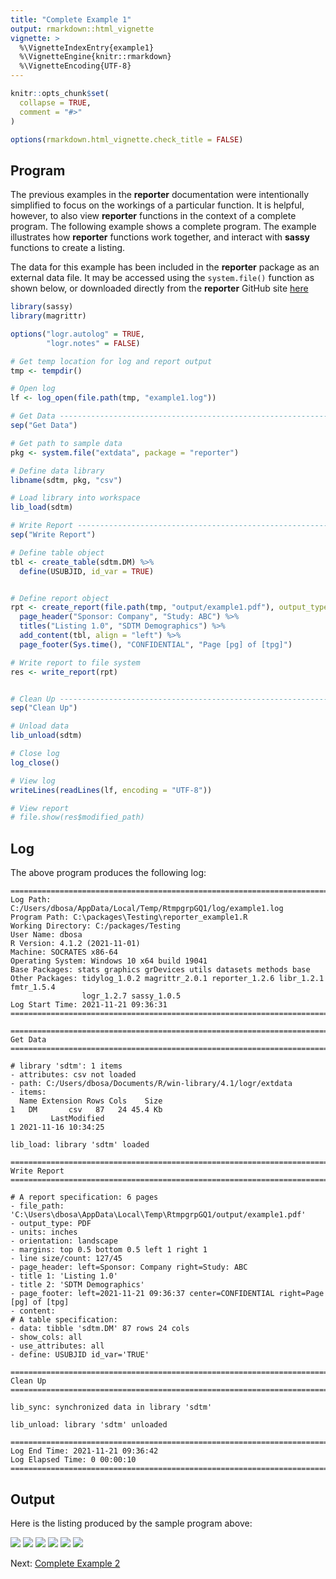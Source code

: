 ```yaml
---
title: "Complete Example 1"
output: rmarkdown::html_vignette
vignette: >
  %\VignetteIndexEntry{example1}
  %\VignetteEngine{knitr::rmarkdown}
  %\VignetteEncoding{UTF-8}
---
```


```r
knitr::opts_chunk$set(
  collapse = TRUE,
  comment = "#>"
)

options(rmarkdown.html_vignette.check_title = FALSE)

```
## Program

The previous examples in the **reporter** documentation were intentionally
simplified to focus on the workings of a particular function.  It is helpful,
however, to also view **reporter** functions in the context of a complete 
program.  The following example shows a complete program.  The example illustrates
how **reporter** functions work together, and interact with 
**sassy** functions to create a listing.  

The data for this example has been included in the **reporter** package as an
external data file.  It may be accessed using the `system.file()` function
as shown below, or downloaded directly from the **reporter** GitHub site 
[here](https://raw.githubusercontent.com/dbosak01/reporter/master/inst/extdata/DM.csv)

```r
library(sassy)
library(magrittr)

options("logr.autolog" = TRUE, 
        "logr.notes" = FALSE)

# Get temp location for log and report output
tmp <- tempdir()

# Open log
lf <- log_open(file.path(tmp, "example1.log"))

# Get Data ----------------------------------------------------------------
sep("Get Data")

# Get path to sample data
pkg <- system.file("extdata", package = "reporter")

# Define data library
libname(sdtm, pkg, "csv") 

# Load library into workspace
lib_load(sdtm) 

# Write Report ------------------------------------------------------------
sep("Write Report")

# Define table object
tbl <- create_table(sdtm.DM) %>% 
  define(USUBJID, id_var = TRUE)


# Define report object
rpt <- create_report(file.path(tmp, "output/example1.pdf"), output_type = "PDF") %>% 
  page_header("Sponsor: Company", "Study: ABC") %>% 
  titles("Listing 1.0", "SDTM Demographics") %>% 
  add_content(tbl, align = "left") %>% 
  page_footer(Sys.time(), "CONFIDENTIAL", "Page [pg] of [tpg]")

# Write report to file system
res <- write_report(rpt) 


# Clean Up ----------------------------------------------------------------
sep("Clean Up")

# Unload data
lib_unload(sdtm)

# Close log
log_close()

# View log
writeLines(readLines(lf, encoding = "UTF-8"))

# View report
# file.show(res$modified_path)

```

## Log

The above program produces the following log:
```
=========================================================================
Log Path: C:/Users/dbosa/AppData/Local/Temp/RtmpgrpGQ1/log/example1.log
Program Path: C:\packages\Testing\reporter_example1.R
Working Directory: C:/packages/Testing
User Name: dbosa
R Version: 4.1.2 (2021-11-01)
Machine: SOCRATES x86-64
Operating System: Windows 10 x64 build 19041
Base Packages: stats graphics grDevices utils datasets methods base
Other Packages: tidylog_1.0.2 magrittr_2.0.1 reporter_1.2.6 libr_1.2.1 fmtr_1.5.4
                logr_1.2.7 sassy_1.0.5 
Log Start Time: 2021-11-21 09:36:31
=========================================================================

=========================================================================
Get Data
=========================================================================

# library 'sdtm': 1 items
- attributes: csv not loaded
- path: C:/Users/dbosa/Documents/R/win-library/4.1/logr/extdata
- items:
  Name Extension Rows Cols    Size
1   DM       csv   87   24 45.4 Kb
         LastModified
1 2021-11-16 10:34:25

lib_load: library 'sdtm' loaded

=========================================================================
Write Report
=========================================================================

# A report specification: 6 pages
- file_path: 'C:\Users\dbosa\AppData\Local\Temp\RtmpgrpGQ1/output/example1.pdf'
- output_type: PDF
- units: inches
- orientation: landscape
- margins: top 0.5 bottom 0.5 left 1 right 1
- line size/count: 127/45
- page_header: left=Sponsor: Company right=Study: ABC
- title 1: 'Listing 1.0'
- title 2: 'SDTM Demographics'
- page_footer: left=2021-11-21 09:36:37 center=CONFIDENTIAL right=Page [pg] of [tpg]
- content: 
# A table specification:
- data: tibble 'sdtm.DM' 87 rows 24 cols
- show_cols: all
- use_attributes: all
- define: USUBJID id_var='TRUE' 

=========================================================================
Clean Up
=========================================================================

lib_sync: synchronized data in library 'sdtm'

lib_unload: library 'sdtm' unloaded

=========================================================================
Log End Time: 2021-11-21 09:36:42
Log Elapsed Time: 0 00:00:10
=========================================================================
```

## Output

Here is the listing produced by the sample program above:

<img src="../man/images/example1a.png"/>
<img src="../man/images/example1b.png"/>
<img src="../man/images/example1c.png"/>
<img src="../man/images/example1d.png"/>
<img src="../man/images/example1e.png"/>
<img src="../man/images/example1f.png"/>

Next: [Complete Example 2](reporter-example2.html)
